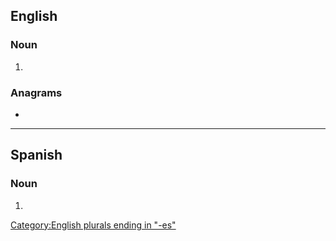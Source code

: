 {{also|Porches}}
==English==

===Noun===
{{head|en|noun form}}

# {{plural of|en|porch}}

===Anagrams===
* {{anagrams|en|a=cehoprs|Cophers|Porsche|cophers}}

[[Category:English plurals ending in "-es"]]

----

==Spanish==

===Noun===
{{head|es|noun form|g=m-p}}

# {{plural of|es|porche}}